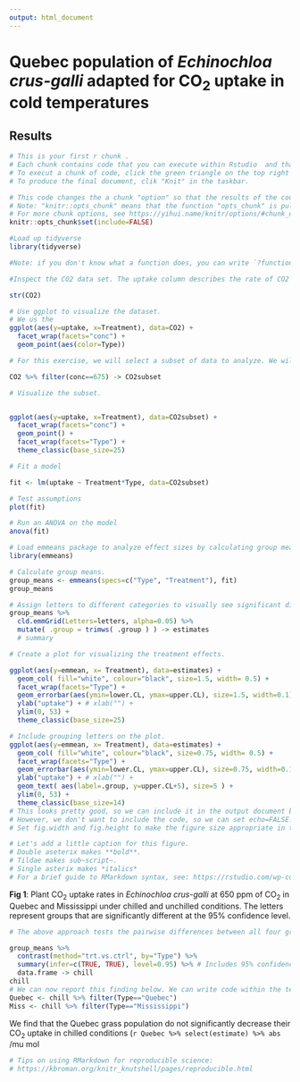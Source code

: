 ```yaml
---
output: html_document
---
```


# Quebec population of *Echinochloa crus-galli* adapted for CO~2~ uptake in cold temperatures

## Results

```r
# This is your first r chunk .
# Each chunk contains code that you can execute within Rstudio  and that can produce results that will be displayed in the output document.
# To execut a chunk of code, click the green triangle on the top right of this code chunk
# To produce the final document, clik "Knit" in the taskbar.

# This code changes the a chunk "option" so that the results of the code are hidden in the output document (include=FALSE) and so that results from chunks that have not changed are not-re computed (cache=TRUE). The last one may cause unexpected results so, you may want to change it to FALSE.
# Note: "knitr::opts_chunk" means that the function "opts_chunk" is pulled from the knitr package.  We do this to avoid loading the knitr library for a one-time use.
# For more chunk options, see https://yihui.name/knitr/options/#chunk_options
knitr::opts_chunk$set(include=FALSE)
```

```r
#Load up tidyverse
library(tidyverse)

#Note: if you don't know what a function does, you can write `?function` to find out what it means. Also `%>%` is a pipe. This operator passes the output of the function on the left to the function on the right. For example, `25 %>% sqrt` is the same as `sqrt(5)`.

```



```r

#Inspect the CO2 data set. The uptake column describes the rate of CO2 uptake (umol/m^2) by grasses from two Echinochloa crus-galli populations: Quebec and Mississippi, and under two conditions: chilled or unchilled. We expect that the Quebec population is better adapted to cold conditions and can take up CO2 equally well in chilled or unchilled conditions. Furthermore, the tests were conducted at different CO2 concentration Mississippi grasses are expected to take up CO2 equally well in all conditions. 

str(CO2)
```

```r
# Use ggplot to visualize the dataset.
# We us the 
ggplot(aes(y=uptake, x=Treatment), data=CO2) + 
  facet_wrap(facets="conc") + 
  geom_point(aes(color=Type))
```

```r
# For this exercise, we will select a subset of data to analyze. We will restrict ourselves to CO~2~ uptake rates of 675.

CO2 %>% filter(conc==675) -> CO2subset
```

```r
# Visualize the subset.


ggplot(aes(y=uptake, x=Treatment), data=CO2subset) + 
  facet_wrap(facets="conc") + 
  geom_point() +
  facet_wrap(facets="Type") +
  theme_classic(base_size=25)
```


```r

# Fit a model

fit <- lm(uptake ~ Treatment*Type, data=CO2subset)

```

```r
# Test assumptions
plot(fit)
```

```r
# Run an ANOVA on the model
anova(fit)
```

```r
# Load emmeans package to analyze effect sizes by calculating group means and calculating comaprisons.
library(emmeans)
```

```r
# Calculate group means.
group_means <- emmeans(specs=c("Type", "Treatment"), fit)
group_means
```

```r
# Assign letters to different categories to visually see significant differences.
group_means %>% 
  cld.emmGrid(Letters=letters, alpha=0.05) %>%
  mutate( .group = trimws( .group ) ) -> estimates
  # summary
```

```r
# Create a plot for visualizing the treatment effects.

ggplot(aes(y=emmean, x= Treatment), data=estimates) + 
  geom_col( fill="white", colour="black", size=1.5, width= 0.5) +
  facet_wrap(facets="Type") + 
  geom_errorbar(aes(ymin=lower.CL, ymax=upper.CL), size=1.5, width=0.1) +
  ylab("uptake") + # xlab("") +
  ylim(0, 53) +
  theme_classic(base_size=25)
```

```r
# Include grouping letters on the plot.
ggplot(aes(y=emmean, x= Treatment), data=estimates) + 
  geom_col( fill="white", colour="black", size=0.75, width= 0.5) +
  facet_wrap(facets="Type") +
  geom_errorbar(aes(ymin=lower.CL, ymax=upper.CL), size=0.75, width=0.1) +
  ylab("uptake") + # xlab("") +
  geom_text( aes(label=.group, y=upper.CL+5), size=5 ) +
  ylim(0, 53) +
  theme_classic(base_size=14) 
# This looks pretty good, so we can include it in the output document by changing the "include" chunk option for this specific chunk in it's header (include=TRUE)
# However, we don't want to include the code, so we can set echo=FALSE. Note that we could have done this in the first chunk where we set defaults.
# Set fig.width and fig.height to make the figure size appropriate in the output document

```

```r
# Let's add a little caption for this figure. 
# Double aseterix makes **bold**. 
# Tildae makes sub~script~.
# Single asterix makes *italics*
# For a brief guide to RMarkdown syntax, see: https://rstudio.com/wp-content/uploads/2015/02/rmarkdown-cheatsheet.pdf
```

**Fig 1**: Plant CO~2~ uptake rates in *Echinochloa crus-galli* at 650 ppm of CO~2~ in Quebec and Mississippi under chilled and unchilled conditions. The letters represent groups that are significantly different at the 95% confidence level.

```r
# The above approach tests the pairwise differences between all four groups. However, this is more comparisons than we are really interested in. Let's begin by focusing in on two comparisons. We draw two contrasts (i.e. comparisons), between the chilled and unchilled treatment in each of the two populations.

group_means %>% 
  contrast(method="trt.vs.ctrl", by="Type") %>% 
  summary(infer=c(TRUE, TRUE), level=0.95) %>% # Includes 95% confidence intervals
  data.frame -> chill
chill
# We can now report this finding below. We can write code within the text, but to make it simpler, we pre-filter for each population.  
Quebec <- chill %>% filter(Type=="Quebec")
Miss <- chill %>% filter(Type=="Mississippi")
```

We find that the Quebec grass population do not significantly decrease their CO~2~ uptake in chilled conditions (`r Quebec %>% select(estimate) %>% abs` /mu mol

```r
# Tips on using RMarkdown for reproducible science:
# https://kbroman.org/knitr_knutshell/pages/reproducible.html
```
